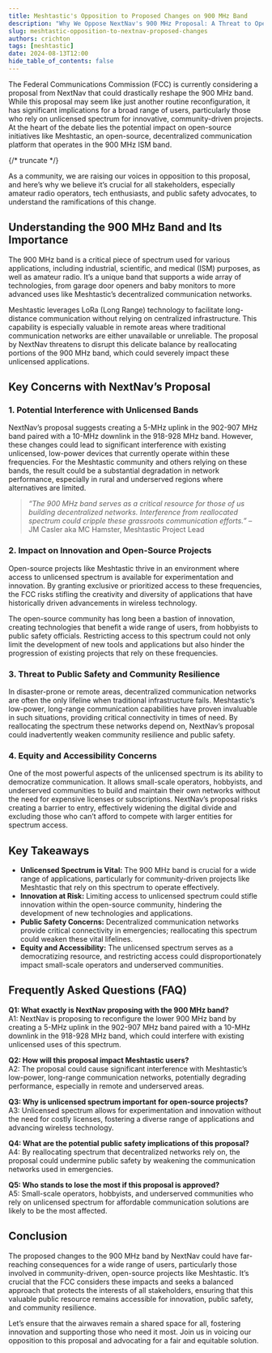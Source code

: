 ```yaml
---
title: Meshtastic's Opposition to Proposed Changes on 900 MHz Band
description: "Why We Oppose NextNav's 900 MHz Proposal: A Threat to Open Communication Networks"
slug: meshtastic-opposition-to-nextnav-proposed-changes
authors: crichton
tags: [meshtastic]
date: 2024-08-13T12:00
hide_table_of_contents: false
---
```


The Federal Communications Commission (FCC) is currently considering a proposal from NextNav that could drastically reshape the 900 MHz band. While this proposal may seem like just another routine reconfiguration, it has significant implications for a broad range of users, particularly those who rely on unlicensed spectrum for innovative, community-driven projects. At the heart of the debate lies the potential impact on open-source initiatives like Meshtastic, an open-source, decentralized communication platform that operates in the 900 MHz ISM band.

{/* truncate */}

As a community, we are raising our voices in opposition to this proposal, and here’s why we believe it’s crucial for all stakeholders, especially amateur radio operators, tech enthusiasts, and public safety advocates, to understand the ramifications of this change.

## Understanding the 900 MHz Band and Its Importance

The 900 MHz band is a critical piece of spectrum used for various applications, including industrial, scientific, and medical (ISM) purposes, as well as amateur radio. It’s a unique band that supports a wide array of technologies, from garage door openers and baby monitors to more advanced uses like Meshtastic’s decentralized communication networks.

Meshtastic leverages LoRa (Long Range) technology to facilitate long-distance communication without relying on centralized infrastructure. This capability is especially valuable in remote areas where traditional communication networks are either unavailable or unreliable. The proposal by NextNav threatens to disrupt this delicate balance by reallocating portions of the 900 MHz band, which could severely impact these unlicensed applications.

## Key Concerns with NextNav’s Proposal

### 1. Potential Interference with Unlicensed Bands

NextNav’s proposal suggests creating a 5-MHz uplink in the 902-907 MHz band paired with a 10-MHz downlink in the 918-928 MHz band. However, these changes could lead to significant interference with existing unlicensed, low-power devices that currently operate within these frequencies. For the Meshtastic community and others relying on these bands, the result could be a substantial degradation in network performance, especially in rural and underserved regions where alternatives are limited.

> _“The 900 MHz band serves as a critical resource for those of us building decentralized networks. Interference from reallocated spectrum could cripple these grassroots communication efforts.”_ – JM Casler aka MC Hamster, Meshtastic Project Lead

### 2. Impact on Innovation and Open-Source Projects

Open-source projects like Meshtastic thrive in an environment where access to unlicensed spectrum is available for experimentation and innovation. By granting exclusive or prioritized access to these frequencies, the FCC risks stifling the creativity and diversity of applications that have historically driven advancements in wireless technology.

The open-source community has long been a bastion of innovation, creating technologies that benefit a wide range of users, from hobbyists to public safety officials. Restricting access to this spectrum could not only limit the development of new tools and applications but also hinder the progression of existing projects that rely on these frequencies.

### 3. Threat to Public Safety and Community Resilience

In disaster-prone or remote areas, decentralized communication networks are often the only lifeline when traditional infrastructure fails. Meshtastic’s low-power, long-range communication capabilities have proven invaluable in such situations, providing critical connectivity in times of need. By reallocating the spectrum these networks depend on, NextNav’s proposal could inadvertently weaken community resilience and public safety.

### 4. Equity and Accessibility Concerns

One of the most powerful aspects of the unlicensed spectrum is its ability to democratize communication. It allows small-scale operators, hobbyists, and underserved communities to build and maintain their own networks without the need for expensive licenses or subscriptions. NextNav’s proposal risks creating a barrier to entry, effectively widening the digital divide and excluding those who can’t afford to compete with larger entities for spectrum access.

## Key Takeaways

- **Unlicensed Spectrum is Vital:** The 900 MHz band is crucial for a wide range of applications, particularly for community-driven projects like Meshtastic that rely on this spectrum to operate effectively.
- **Innovation at Risk:** Limiting access to unlicensed spectrum could stifle innovation within the open-source community, hindering the development of new technologies and applications.
- **Public Safety Concerns:** Decentralized communication networks provide critical connectivity in emergencies; reallocating this spectrum could weaken these vital lifelines.
- **Equity and Accessibility:** The unlicensed spectrum serves as a democratizing resource, and restricting access could disproportionately impact small-scale operators and underserved communities.

## Frequently Asked Questions (FAQ)

**Q1: What exactly is NextNav proposing with the 900 MHz band?**  
A1: NextNav is proposing to reconfigure the lower 900 MHz band by creating a 5-MHz uplink in the 902-907 MHz band paired with a 10-MHz downlink in the 918-928 MHz band, which could interfere with existing unlicensed uses of this spectrum.

**Q2: How will this proposal impact Meshtastic users?**  
A2: The proposal could cause significant interference with Meshtastic’s low-power, long-range communication networks, potentially degrading performance, especially in remote and underserved areas.

**Q3: Why is unlicensed spectrum important for open-source projects?**  
A3: Unlicensed spectrum allows for experimentation and innovation without the need for costly licenses, fostering a diverse range of applications and advancing wireless technology.

**Q4: What are the potential public safety implications of this proposal?**  
A4: By reallocating spectrum that decentralized networks rely on, the proposal could undermine public safety by weakening the communication networks used in emergencies.

**Q5: Who stands to lose the most if this proposal is approved?**  
A5: Small-scale operators, hobbyists, and underserved communities who rely on unlicensed spectrum for affordable communication solutions are likely to be the most affected.

## Conclusion

The proposed changes to the 900 MHz band by NextNav could have far-reaching consequences for a wide range of users, particularly those involved in community-driven, open-source projects like Meshtastic. It’s crucial that the FCC considers these impacts and seeks a balanced approach that protects the interests of all stakeholders, ensuring that this valuable public resource remains accessible for innovation, public safety, and community resilience.

Let’s ensure that the airwaves remain a shared space for all, fostering innovation and supporting those who need it most. Join us in voicing our opposition to this proposal and advocating for a fair and equitable solution.
